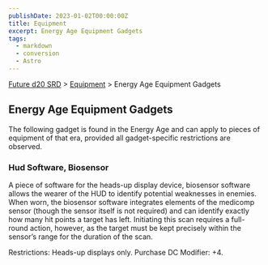 ```yaml
---
publishDate: 2023-01-02T00:00:00Z
title: Equipment
excerpt: Energy Age Equipment Gadgets
tags:
  - markdown
  - conversion
  - Astro
---
```






[Future d20 SRD](/#futureD20) > [Equipment](future-d20-srd-equipment-index) > Energy Age Equipment Gadgets




## Energy Age Equipment Gadgets


The following gadget is found in the Energy Age and can apply to pieces of equipment of that era, provided all gadget-specific restrictions are observed.


### Hud Software, Biosensor


A piece of software for the heads-up display device, biosensor software allows the wearer of the HUD to identify potential weaknesses in enemies. When worn, the biosensor software integrates elements of the medicomp sensor (though the sensor itself is not required) and can identify exactly how many hit points a target has left. Initiating this scan requires a full-round action, however, as the target must be kept precisely within the sensor’s range for the duration of the scan.


Restrictions: Heads-up displays only.
Purchase DC Modifier: +4.



